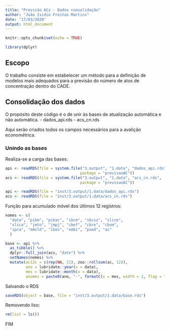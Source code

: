 ```yaml
---
title: "Previsão ACs - Dados consolidação"
author: "João Isidio Freitas Martins"
date: "17/03/2020"
output: html_document
---
```


```r
knitr::opts_chunk$set(echo = TRUE)

library(dplyr)
```

## Escopo

O trabalho consiste em estabelecer um método para a definição de modelos mais adequados para a previsão do número de atos de concentração dentro do CADE.

## Consolidação dos dados

O propósito deste código é o de unir às bases de atualização automática e não automática.
  - dados_api.rds
  - acs_cn.rds

Aqui serão criados todos os campos necessários para a avalição econométrica.

### Unindo as bases

Realiza-se a carga das bases:

```r
api <- readRDS(file = system.file("3.output", "1.data", "dados_api.rds", 
                                 package = "previsaoAC"))
acs <- readRDS(file = system.file("3.output", "1.data", "acs_cn.rds", 
                                 package = "previsaoAC"))
```

```r
api <- readRDS(file = "inst/3.output/1.data/dados_api.rds")
acs <- readRDS(file = "inst/3.output/1.data/acs_cn.rds")
```

Função para acumulado móvel dos últimos 12 registros:
```r
nomes <- c(
  "data", "pibm", "pibac", "ibcm", "ibcsz", "slicm", 
  "slica", "jmto", "jmpj", "cbef", "cbre", "cbnm", 
  "ipca", "m4sld", "ibov", "embi", "pnad", "ac"
  )

base <- api %>% 
  as_tibble() %>%
  dplyr::full_join(acs, "date") %>% 
  setNames(nomes) %>% 
  mutate(ac12c = c(rep(NA, 11), zoo::rollsum(ac, 12)),
         ano = lubridate::year(x = data),
         mes = lubridate::month(x = data),
         anomes = paste0(ano, "-", formatC(x = mes, width = 2, flag = "0")))
```

Salvando o RDS

```r
saveRDS(object = base, file = "inst/3.output/1.data/base.rds")
```

Removendo lixo:
```r
rm(list = ls())
```

FIM
